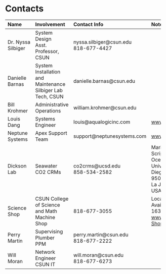 # Contacts

Name | Involvement | Contact Info | Notes
:----|:------------|:-------------|:-----
Dr. Nyssa Silbiger| System Design<br /> Asst. Professor, CSUN | nyssa.silbiger@csun.edu<br /> 818-677-4427| 
Danielle Barnas| System Installation and Maintenance<br /> Silbiger Lab Tech, CSUN| danielle.barnas@csun.edu|
Bill Krohmer| Administrative Operations| william.krohmer@csun.edu
Louis Dang| Systems Engineer| louis@aqualogicinc.com| [www.aqualogicinc.com](http://www.aqualogicinc.com)
Neptune Systems| Apex Support Team| support@neptunesystems.com| [www.neptunesystems.com](http://www.neptunesystems.com)
Dickson Lab| Seawater CO2 CRMs| co2crms@ucsd.edu<br /> 858-534-2582| Marine Physical Lab<br /> Scripps Institution of Oceanography<br /> University of CA, San Diego<br /> 9500 Gilman Drive<br /> La Jolla, CA 92093-0244 USA
Science Shop| CSUN College of Science and Math Machine Shop| 818-677-3055| Location: EH 2014<br /> Available M-Th 0600-1630<br /> [www.csun.edu/Science-Shop](http://www.csun.edu/science-mathematics/science-shop)  
Perry Martin| Supervising Plumber<br /> PPM | perry.martin@csun.edu<br /> 818-677-2222| 
Will Moran| Network Engineer<br /> CSUN IT | will.moran@csun.edu<br /> 818-677-6273| 
